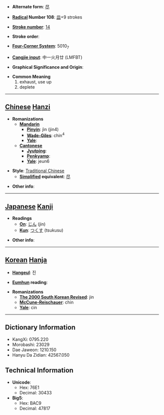 * '''Alternate form''': [[尽]]

* '''[[Wiktionary:Chinese radical index| Radical]] Number 108''': [[Wiktionary:Chinese radical index 皿|皿]]+9 strokes

* '''[[Wiktionary:Chinese total strokes index|Stroke number]]''': [[Wiktionary:Chinese total strokes index 14|14]]

* '''Stroke order''': 

* '''[[Wiktionary:Chinese four corner index|Four-Corner System]]''': 5010<sub>7</sub>

* '''[[Wiktionary:Chinese Cangjie index|Cangjie input]]''': 中一火月廿 (LMFBT)

* '''Graphical Significance and Origin''': 

* '''Common Meaning'''
*#exhaust, use up
*# deplete


----

== [[Chinese]] [[Hanzi]] ==

* '''Romanizations'''
** '''[[Mandarin]]'''
*** '''[[Pinyin]]''': jìn (jin4)
*** '''[[Wade-Giles]]''': chin<sup>4</sup>
*** '''[[Yale]]''': 
** '''[[Cantonese]]'''
*** '''[[Jyutping]]''':
*** '''[[Penkyamp]]''': 
*** '''[[Yale]]''': jeun6

* '''Style''': [[Traditional Chinese]] 
** '''[[Simplified Chinese|Simplified]] equivalent''': [[尽]]

* '''Other info''': 

----

== [[Japanese]] [[Kanji]] ==

* '''Readings'''
** '''[[On]]''': [[じん]] (jin)
** '''[[Kun]]''': [[つくす]] (tsukusu)

* '''Other info''':  

----

== [[Korean]] [[Hanja]] ==

* '''[[Hangeul]]''': 진

* '''[[Eumhun]] reading''': 

* '''Romanizations'''
** '''[[The 2000 South Korean Revised Romanization|The 2000 South Korean Revised]]''': jin
** '''[[McCune-Reischauer]]''': chin
** '''[[Yale]]''': cin

----

== Dictionary Information ==

* KangXi: 0795.220
* Morobashi: 23029
* Dae Jaweon: 1210.150
* Hanyu Da Zidian: 42567.050

== Technical Information ==

* '''Unicode''':
** Hex: 76E1
** Decimal: 30433
* '''Big5''':
** Hex: BAC9
** Decimal: 47817